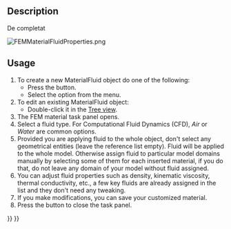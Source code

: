 <languages/>

{{Docnav
|[[FEM_MaterialSolid|Material for solid]]
|[[FEM_MaterialMechanicalNonlinear|Nonlinear mechanical material]]
|[[FEM_Workbench|FEM]]
|IconL=FEM_MaterialSolid.svg
|IconR=FEM_MaterialMechanicalNonlinear.svg
|IconC=Workbench_FEM.svg
}}

<div class="mw-translate-fuzzy">
{{GuiCommand|Name=FEM MaterialFluid|MenuLocation= Model → Material for fluid||Workbenches=[[FEM_Workbench|FEM]]|Shortcut=|SeeAlso=[[FEM_tutorial|FEM tutorial]]}}
</div>

==Description==

<div class="mw-translate-fuzzy">
De completat
</div>

[[File:FEMMaterialFluidProperties.png]]
{{Caption|The FEM material task panel}}

==Usage==

# To create a new MaterialFluid object do one of the following:
#* Press the {{Button|[[Image:FEM_MaterialFluid.svg|16px]] [[FEM_MaterialFluid|Material for fluid]]}} button.
#* Select the {{MenuCommand|Model → Materials → [[Image:FEM_MaterialFluid.svg|16px]] Material for fluid‏‎}} option from the menu.
# To edit an existing MaterialFluid object:
#* Double-click it in the [[Tree_view|Tree view]].
# The FEM material task panel opens.
# Select a fluid type. For Computational Fluid Dynamics (CFD), ''Air'' or ''Water'' are common options.
# Provided you are applying fluid to the whole object, don't select any geometrical entities (leave the reference list empty). Fluid will be applied to the whole model. Otherwise assign fluid to particular model domains manually by selecting some of them for each inserted material, if you do that, do not leave any domain of your model without fluid assigned.
# You can adjust fluid properties such as density, kinematic viscosity, thermal conductivity, etc., a few key fluids are already assigned in the list and they don't need any tweaking.
# If you make modifications, you can save your customized material.
# Press the {{Button|Close}} button to close the task panel.


{{Docnav
|[[FEM_MaterialSolid|Material for solid]]
|[[FEM_MaterialMechanicalNonlinear|Nonlinear mechanical material]]
|[[FEM_Workbench|FEM]]
|IconL=FEM_MaterialSolid.svg
|IconR=FEM_MaterialMechanicalNonlinear.svg
|IconC=Workbench_FEM.svg
}}

{{FEM Tools navi{{#translation:}}}}
{{Userdocnavi{{#translation:}}}}
{{clear}}